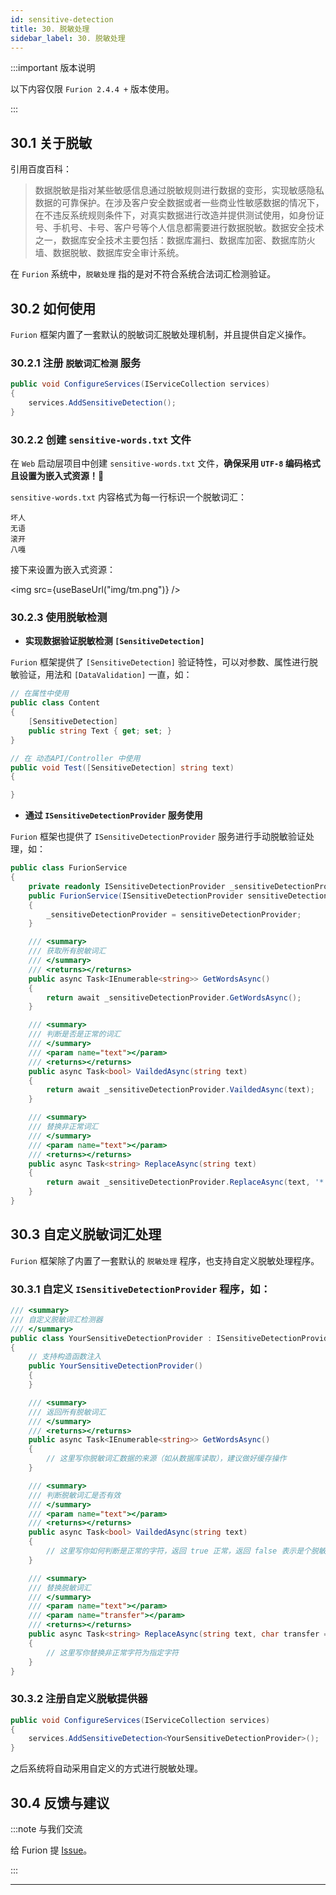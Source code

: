 ```yaml
---
id: sensitive-detection
title: 30. 脱敏处理
sidebar_label: 30. 脱敏处理
---
```


:::important 版本说明

以下内容仅限 `Furion 2.4.4 +` 版本使用。

:::


## 30.1 关于脱敏

引用百度百科：

> 数据脱敏是指对某些敏感信息通过脱敏规则进行数据的变形，实现敏感隐私数据的可靠保护。在涉及客户安全数据或者一些商业性敏感数据的情况下，在不违反系统规则条件下，对真实数据进行改造并提供测试使用，如身份证号、手机号、卡号、客户号等个人信息都需要进行数据脱敏。数据安全技术之一，数据库安全技术主要包括：数据库漏扫、数据库加密、数据库防火墙、数据脱敏、数据库安全审计系统。

在 `Furion` 系统中，`脱敏处理` 指的是对不符合系统合法词汇检测验证。

## 30.2 如何使用

`Furion` 框架内置了一套默认的脱敏词汇脱敏处理机制，并且提供自定义操作。

### 30.2.1 注册 `脱敏词汇检测` 服务

```cs {3}
public void ConfigureServices(IServiceCollection services)
{
    services.AddSensitiveDetection();
}
```

### 30.2.2 创建 `sensitive-words.txt` 文件

在 `Web` 启动层项目中创建 `sensitive-words.txt` 文件，**确保采用 `UTF-8` 编码格式且设置为嵌入式资源！**🎃

`sensitive-words.txt` 内容格式为每一行标识一个脱敏词汇：

```
坏人
无语
滚开
八嘎
```

接下来设置为嵌入式资源：

<img src={useBaseUrl("img/tm.png")} />

### 30.2.3 使用脱敏检测

- **实现数据验证脱敏检测 `[SensitiveDetection]`**

`Furion` 框架提供了 `[SensitiveDetection]` 验证特性，可以对参数、属性进行脱敏验证，用法和 `[DataValidation]` 一直，如：

```cs {4,9}
// 在属性中使用
public class Content
{
    [SensitiveDetection]
    public string Text { get; set; }
}

// 在 动态API/Controller 中使用
public void Test([SensitiveDetection] string text)
{

}
```

- **通过 `ISensitiveDetectionProvider` 服务使用**

`Furion` 框架也提供了 `ISensitiveDetectionProvider` 服务进行手动脱敏验证处理，如：

```cs {4,15,25,35}
public class FurionService
{
    private readonly ISensitiveDetectionProvider _sensitiveDetectionProvider;
    public FurionService(ISensitiveDetectionProvider sensitiveDetectionProvider)
    {
        _sensitiveDetectionProvider = sensitiveDetectionProvider;
    }

    /// <summary>
    /// 获取所有脱敏词汇
    /// </summary>
    /// <returns></returns>
    public async Task<IEnumerable<string>> GetWordsAsync()
    {
        return await _sensitiveDetectionProvider.GetWordsAsync();
    }

    /// <summary>
    /// 判断是否是正常的词汇
    /// </summary>
    /// <param name="text"></param>
    /// <returns></returns>
    public async Task<bool> VaildedAsync(string text)
    {
        return await _sensitiveDetectionProvider.VaildedAsync(text);
    }

    /// <summary>
    /// 替换非正常词汇
    /// </summary>
    /// <param name="text"></param>
    /// <returns></returns>
    public async Task<string> ReplaceAsync(string text)
    {
        return await _sensitiveDetectionProvider.ReplaceAsync(text, '*');
    }
}
```

## 30.3 自定义脱敏词汇处理

`Furion` 框架除了内置了一套默认的 `脱敏处理` 程序，也支持自定义脱敏处理程序。

### 30.3.1 自定义 `ISensitiveDetectionProvider` 程序，如：

```cs {4,15,25,36}
/// <summary>
/// 自定义脱敏词汇检测器
/// </summary>
public class YourSensitiveDetectionProvider : ISensitiveDetectionProvider
{
    // 支持构造函数注入
    public YourSensitiveDetectionProvider()
    {
    }

    /// <summary>
    /// 返回所有脱敏词汇
    /// </summary>
    /// <returns></returns>
    public async Task<IEnumerable<string>> GetWordsAsync()
    {
        // 这里写你脱敏词汇数据的来源（如从数据库读取），建议做好缓存操作
    }

    /// <summary>
    /// 判断脱敏词汇是否有效
    /// </summary>
    /// <param name="text"></param>
    /// <returns></returns>
    public async Task<bool> VaildedAsync(string text)
    {
        // 这里写你如何判断是正常的字符，返回 true 正常，返回 false 表示是个脱敏词汇
    }

    /// <summary>
    /// 替换脱敏词汇
    /// </summary>
    /// <param name="text"></param>
    /// <param name="transfer"></param>
    /// <returns></returns>
    public async Task<string> ReplaceAsync(string text, char transfer = '*')
    {
        // 这里写你替换非正常字符为指定字符
    }
}
```

### 30.3.2 注册自定义脱敏提供器

```cs {3}
public void ConfigureServices(IServiceCollection services)
{
    services.AddSensitiveDetection<YourSensitiveDetectionProvider>();
}
```

之后系统将自动采用自定义的方式进行脱敏处理。

## 30.4 反馈与建议

:::note 与我们交流

给 Furion 提 [Issue](https://gitee.com/dotnetchina/Furion/issues/new?issue)。

:::

---
